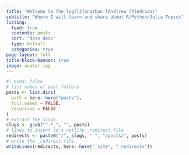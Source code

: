 ```yaml
---
title: "Welcome to the log([J]onathan [And]rew [P]edroza)"
subtitle: "Where I will learn and share about R/Python/Julia Topics"
listing:
  feed: true
  contents: posts
  sort: "date desc"
  type: default
  categories: true
page-layout: full
title-block-banner: true
image: avatar.jpg
---
```


```r
#| echo: false
# list names of post folders
posts <- list.dirs(
  path = here::here("posts"),
  full.names = FALSE,
  recursive = FALSE
)
# extract the slugs
slugs <- gsub("^.*_", "", posts)
# lines to insert to a netlify _redirect file
redirects <- paste0("/", slugs, " ", "/posts/", posts)
# write the _redirect file
writeLines(redirects, here::here("_site", "_redirects"))
```